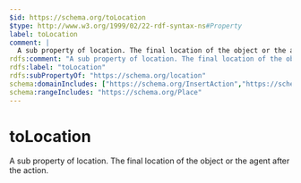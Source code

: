 ```yaml
---
$id: https://schema.org/toLocation
$type: http://www.w3.org/1999/02/22-rdf-syntax-ns#Property
label: toLocation
comment: |
  A sub property of location. The final location of the object or the agent after the action.
rdfs:comment: "A sub property of location. The final location of the object or the agent after the action."
rdfs:label: "toLocation"
rdfs:subPropertyOf: "https://schema.org/location"
schema:domainIncludes: ["https://schema.org/InsertAction","https://schema.org/TransferAction","https://schema.org/ExerciseAction","https://schema.org/MoveAction"]
schema:rangeIncludes: "https://schema.org/Place"
---
```


# toLocation

A sub property of location. The final location of the object or the agent after the action.

